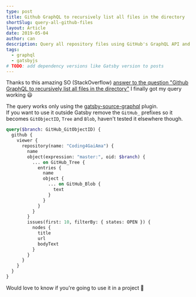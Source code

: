 ```yaml
---
type: post
title: Github GraphQL to recursively list all files in the directory
shortSlug: query-all-github-files
layout: Article
date: 2019-05-04
author: can
description: Query all repository files using GitHub's GraphQL API and gatsby-source-graphql
tags:
  - graphql
  - gatsbyjs
# TODO: add dependency versions like Gatsby version to posts
---
```


Thanks to this amazing SO (StackOverflow) [answer to the question "Github GraphQL to recursively list all files in the directory"](https://stackoverflow.com/a/46683303/3484824) I finally got my query working 😃

The query works only using the [gatsby-source-graphql](https://www.gatsbyjs.org/packages/gatsby-source-graphql/) plugin.  
If you want to use it outside Gatsby remove the `GitHub_` prefixes so it becomes `GitObjectID`, `Tree` and `Blob`, haven't tested it elsewhere though.

```graphql
query($branch: GitHub_GitObjectID) {
  github {
    viewer {
      repository(name: "Coding4GaiAma") {
        name
        object(expression: "master:", oid: $branch) {
          ... on GitHub_Tree {
            entries {
              name
              object {
                ... on GitHub_Blob {
                  text
                }
              }
            }
          }
        }
        issues(first: 10, filterBy: { states: OPEN }) {
          nodes {
            title
            url
            bodyText
          }
        }
      }
    }
  }
}
```

Would love to know if you're going to use it in a project 🙏
